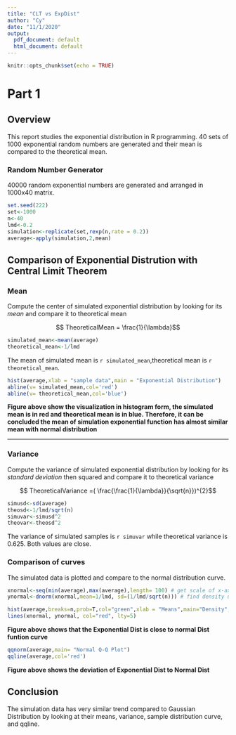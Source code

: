 ```yaml
---
title: "CLT vs ExpDist"
author: "Cy"
date: "11/1/2020"
output:
  pdf_document: default
  html_document: default
---
```


```r
knitr::opts_chunk$set(echo = TRUE)
```
# Part 1  


## Overview
This report studies the exponential distribution in R programming. 40 sets of 1000 exponential random numbers are generated and their mean is compared to the theoretical mean.


### Random Number Generator

40000 random exponential numbers are generated and arranged in 1000x40 matrix.   

```r
set.seed(222)
set<-1000
n<-40
lmd<-0.2
simulation<-replicate(set,rexp(n,rate = 0.2))
average<-apply(simulation,2,mean)
```
## Comparison of Exponential Distrution with Central Limit Theorem

### Mean

Compute the center of simulated exponential distribution by looking for its *mean* and compare it to theoretical mean

$$ TheoreticalMean = \frac{1}{\lambda}$$
```r
simulated_mean<-mean(average)
theoretical_mean<-1/lmd
```
The mean of simulated mean is `r simulated_mean`,theoretical mean is `r theoretical_mean`.

```r
hist(average,xlab = "sample data",main = "Exponential Distribution")
abline(v= simulated_mean,col='red')
abline(v= theoretical_mean,col='blue')
```
  
**Figure above show the visualization in histogram form, the simulated mean is in red and theoretical mean is in blue. Therefore, it can be concluded the mean of simulation exponential function has almost similar mean with normal distribution **

---

### Variance
Compute the variance of simulated exponential distribution by looking for its *standard deviation* then squared and compare it to theoretical variance

$$ TheoreticalVariance =( \frac{\frac{1}{\lambda}}{\sqrt{n}})^{2}$$
```r
simusd<-sd(average)
theosd<-1/lmd/sqrt(n)
simuvar<-simusd^2
theovar<-theosd^2
```
The variance of simulated samples is `r simuvar` while theoretical variance is 0.625. Both values are close.

### Comparison of curves  
The simulated data is plotted and compare to the normal distribution curve.  
```r
xnormal<-seq(min(average),max(average),length= 100) # get scale of x-axis 
ynormal<-dnorm(xnormal,mean=1/lmd, sd=(1/lmd/sqrt(n))) # find density using boundaries

hist(average,breaks=n,prob=T,col="green",xlab = "Means",main="Density",ylab="Density")
lines(xnormal, ynormal, col="red", lty=5)

```
  

**Figure above shows that the Exponential Dist is close to normal Dist funtion curve**  
```r
qqnorm(average,main= "Normal Q-Q Plot")
qqline(average,col='red')
```


**Figure above shows the deviation of Exponential Dist to Normal Dist**

## Conclusion  

The simulation data has very similar trend compared to Gaussian Distribution by looking at their means, variance, sample distribution curve, and qqline.


    
